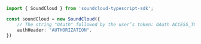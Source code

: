 ```typescript index.ts
import { SoundCloud } from 'soundcloud-typescript-sdk';

const soundCloud = new SoundCloud({
    // The string "OAuth" followed by the user’s token: OAuth ACCESS_TOKEN
    authHeader: "AUTHORIZATION",
})